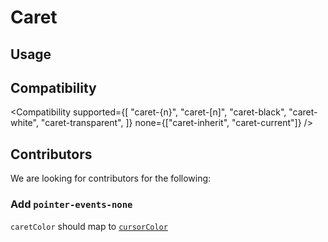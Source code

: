 
# Caret

## Usage

<Usage />

## Compatibility

<Compatibility
  supported={[
    "caret-{n}",
    "caret-[n]",
    "caret-black",
    "caret-white",
    "caret-transparent",
  ]}
  none={["caret-inherit", "caret-current"]}
/>

## Contributors

We are looking for contributors for the following:

### Add `pointer-events-none`

`caretColor` should map to [`cursorColor`](https://reactnative.dev/docs/textinput#cursorcolor-android)
